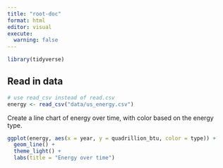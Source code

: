 ```yaml
---
title: "root-doc"
format: html
editor: visual
execute: 
  warning: false
---
```


```r
library(tidyverse)
```

## Read in data

```r
# use read_csv instead of read.csv
energy <- read_csv("data/us_energy.csv")
```

Create a line chart of energy over time, with color based on the energy type.

```r
ggplot(energy, aes(x = year, y = quadrillion_btu, color = type)) +
  geom_line() +
  theme_light() +
  labs(title = "Energy over time")
```
